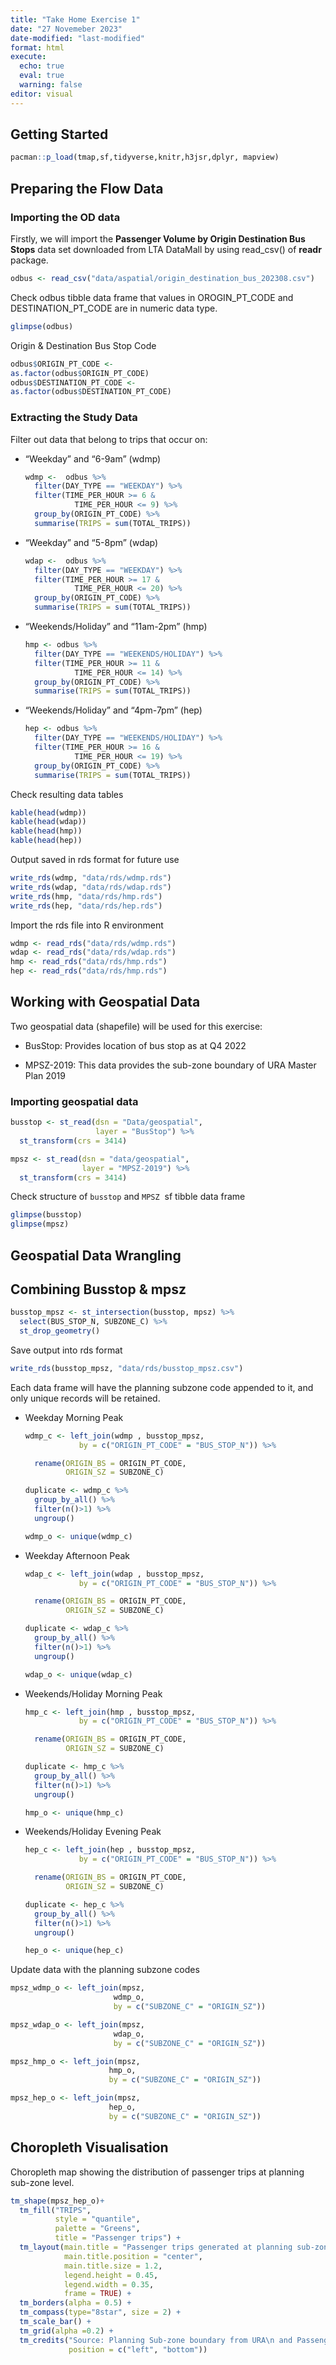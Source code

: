 ```yaml
---
title: "Take Home Exercise 1"
date: "27 Novemeber 2023"
date-modified: "last-modified"
format: html
execute:
  echo: true
  eval: true
  warning: false
editor: visual
---
```


## Getting Started

```r
pacman::p_load(tmap,sf,tidyverse,knitr,h3jsr,dplyr, mapview)
```

## Preparing the Flow Data

### Importing the OD data

Firstly, we will import the **Passenger Volume by Origin Destination Bus Stops** data set downloaded from LTA DataMall by using read_csv() of **readr** package.

```r
odbus <- read_csv("data/aspatial/origin_destination_bus_202308.csv")
```

Check odbus tibble data frame that values in OROGIN_PT_CODE and DESTINATION_PT_CODE are in numeric data type.

```r
glimpse(odbus)
```

Origin & Destination Bus Stop Code

```r
odbus$ORIGIN_PT_CODE <-
as.factor(odbus$ORIGIN_PT_CODE)
odbus$DESTINATION_PT_CODE <-
as.factor(odbus$DESTINATION_PT_CODE)
```

### Extracting the Study Data

Filter out data that belong to trips that occur on:

-   "Weekday" and "6-9am" (wdmp)

    ```r
    wdmp <-  odbus %>%
      filter(DAY_TYPE == "WEEKDAY") %>%
      filter(TIME_PER_HOUR >= 6 &
               TIME_PER_HOUR <= 9) %>%
      group_by(ORIGIN_PT_CODE) %>%
      summarise(TRIPS = sum(TOTAL_TRIPS))
    ```

-   "Weekday" and "5-8pm" (wdap)

    ```r
    wdap <-  odbus %>%
      filter(DAY_TYPE == "WEEKDAY") %>%
      filter(TIME_PER_HOUR >= 17 &
               TIME_PER_HOUR <= 20) %>%
      group_by(ORIGIN_PT_CODE) %>%
      summarise(TRIPS = sum(TOTAL_TRIPS))
    ```

-   "Weekends/Holiday" and "11am-2pm" (hmp)

    ```r
    hmp <- odbus %>%
      filter(DAY_TYPE == "WEEKENDS/HOLIDAY") %>%
      filter(TIME_PER_HOUR >= 11 &
               TIME_PER_HOUR <= 14) %>%
      group_by(ORIGIN_PT_CODE) %>%
      summarise(TRIPS = sum(TOTAL_TRIPS))
    ```

-   "Weekends/Holiday" and "4pm-7pm" (hep)

    ```r
    hep <- odbus %>%
      filter(DAY_TYPE == "WEEKENDS/HOLIDAY") %>%
      filter(TIME_PER_HOUR >= 16 &
               TIME_PER_HOUR <= 19) %>%
      group_by(ORIGIN_PT_CODE) %>%
      summarise(TRIPS = sum(TOTAL_TRIPS))
    ```

Check resulting data tables

```r
kable(head(wdmp)) 
kable(head(wdap)) 
kable(head(hmp)) 
kable(head(hep))
```

Output saved in rds format for future use

```r
write_rds(wdmp, "data/rds/wdmp.rds") 
write_rds(wdap, "data/rds/wdap.rds") 
write_rds(hmp, "data/rds/hmp.rds") 
write_rds(hep, "data/rds/hep.rds")
```

Import the rds file into R environment

```r
wdmp <- read_rds("data/rds/wdmp.rds") 
wdap <- read_rds("data/rds/wdap.rds") 
hmp <- read_rds("data/rds/hmp.rds") 
hep <- read_rds("data/rds/hmp.rds")
```

## Working with Geospatial Data

Two geospatial data (shapefile) will be used for this exercise:

-   BusStop: Provides location of bus stop as at Q4 2022

-   MPSZ-2019: This data provides the sub-zone boundary of URA Master Plan 2019

### Importing geospatial data

```r
busstop <- st_read(dsn = "Data/geospatial",
                   layer = "BusStop") %>%
  st_transform(crs = 3414)

mpsz <- st_read(dsn = "data/geospatial",
                layer = "MPSZ-2019") %>%
  st_transform(crs = 3414)
```

Check structure of `busstop` and `MPSZ`  sf tibble data frame

```r
glimpse(busstop)
glimpse(mpsz)
```

## Geospatial Data Wrangling

## Combining Busstop & mpsz

```r
busstop_mpsz <- st_intersection(busstop, mpsz) %>%
  select(BUS_STOP_N, SUBZONE_C) %>%
  st_drop_geometry()
```

Save output into rds format

```r
write_rds(busstop_mpsz, "data/rds/busstop_mpsz.csv")
```

Each data frame will have the planning subzone code appended to it, and only unique records will be retained.

-   Weekday Morning Peak

    ```r
    wdmp_c <- left_join(wdmp , busstop_mpsz,
                by = c("ORIGIN_PT_CODE" = "BUS_STOP_N")) %>%
      
      rename(ORIGIN_BS = ORIGIN_PT_CODE,
             ORIGIN_SZ = SUBZONE_C) 

    duplicate <- wdmp_c %>%
      group_by_all() %>%
      filter(n()>1) %>%
      ungroup() 

    wdmp_o <- unique(wdmp_c)
    ```

-   Weekday Afternoon Peak

    ```r
    wdap_c <- left_join(wdap , busstop_mpsz,
                by = c("ORIGIN_PT_CODE" = "BUS_STOP_N")) %>%
      
      rename(ORIGIN_BS = ORIGIN_PT_CODE,
             ORIGIN_SZ = SUBZONE_C) 

    duplicate <- wdap_c %>%
      group_by_all() %>%
      filter(n()>1) %>%
      ungroup()  

    wdap_o <- unique(wdap_c)
    ```

-   Weekends/Holiday Morning Peak

    ```r
    hmp_c <- left_join(hmp , busstop_mpsz,
                by = c("ORIGIN_PT_CODE" = "BUS_STOP_N")) %>%
      
      rename(ORIGIN_BS = ORIGIN_PT_CODE,
             ORIGIN_SZ = SUBZONE_C) 

    duplicate <- hmp_c %>%
      group_by_all() %>%
      filter(n()>1) %>%
      ungroup() 

    hmp_o <- unique(hmp_c)
    ```

-   Weekends/Holiday Evening Peak

    ```r
    hep_c <- left_join(hep , busstop_mpsz,
                by = c("ORIGIN_PT_CODE" = "BUS_STOP_N")) %>%
      
      rename(ORIGIN_BS = ORIGIN_PT_CODE,
             ORIGIN_SZ = SUBZONE_C) 

    duplicate <- hep_c %>%
      group_by_all() %>%
      filter(n()>1) %>%
      ungroup() 

    hep_o <- unique(hep_c)
    ```

Update data with the planning subzone codes

```r
mpsz_wdmp_o <- left_join(mpsz, 
                       wdmp_o,
                       by = c("SUBZONE_C" = "ORIGIN_SZ"))

mpsz_wdap_o <- left_join(mpsz, 
                       wdap_o,
                       by = c("SUBZONE_C" = "ORIGIN_SZ"))

mpsz_hmp_o <- left_join(mpsz, 
                      hmp_o,
                      by = c("SUBZONE_C" = "ORIGIN_SZ"))

mpsz_hep_o <- left_join(mpsz, 
                      hep_o,
                      by = c("SUBZONE_C" = "ORIGIN_SZ"))


```

## **Choropleth Visualisation**

Choropleth map showing the distribution of passenger trips at planning sub-zone level.

```r
tm_shape(mpsz_hep_o)+
  tm_fill("TRIPS", 
          style = "quantile", 
          palette = "Greens",
          title = "Passenger trips") +
  tm_layout(main.title = "Passenger trips generated at planning sub-zone level",
            main.title.position = "center",
            main.title.size = 1.2,
            legend.height = 0.45, 
            legend.width = 0.35,
            frame = TRUE) +
  tm_borders(alpha = 0.5) +
  tm_compass(type="8star", size = 2) +
  tm_scale_bar() +
  tm_grid(alpha =0.2) +
  tm_credits("Source: Planning Sub-zone boundary from URA\n and Passenger trips data from LTA", 
             position = c("left", "bottom"))
```
